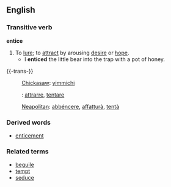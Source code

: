==English==
===Transitive verb===
'''entice'''
#To [[lure]]; to [[attract]] by arousing [[desire]] or [[hope]].
#* I '''enticed''' the little bear into the trap with a pot of honey.

{{-trans-}}
:[[Chickasaw]]: [[yimmichi]]
:{{it}}: [[attrarre]], [[tentare]]
:[[Neapolitan]]: [[abbéncere]], [[affatturà]], [[tentà]]

===Derived words===
*[[enticement]]
===Related terms===
*[[beguile]]
*[[tempt]]
*[[seduce]]